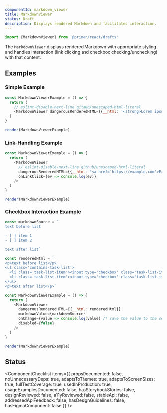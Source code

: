 ```yaml
---
componentId: markdown_viewer
title: MarkdownViewer
status: Draft
description: Displays rendered Markdown and facilitates interaction.
---
```


```js
import {MarkdownViewer} from '@primer/react/drafts'
```

The `MarkdownViewer` displays rendered Markdown with appropriate styling and handles interaction (link clicking and checkbox checking/unchecking) with that content.

## Examples

### Simple Example

```javascript live noinline drafts
const MarkdownViewerExample = () => {
  return (
    // eslint-disable-next-line github/unescaped-html-literal
    <MarkdownViewer dangerousRenderedHTML={{__html: '<strong>Lorem ipsum</strong> dolor sit amet.'}} />
  )
}

render(MarkdownViewerExample)
```

### Link-Handling Example

```javascript live noinline drafts
const MarkdownViewerExample = () => {
  return (
    <MarkdownViewer
      // eslint-disable-next-line github/unescaped-html-literal
      dangerousRenderedHTML={{__html: "<a href='https://example.com'>Example link</a>"}}
      onLinkClick={ev => console.log(ev)}
    />
  )
}

render(MarkdownViewerExample)
```

### Checkbox Interaction Example

```javascript live noinline drafts
const markdownSource = `
text before list

- [ ] item 1
- [ ] item 2

text after list`

const renderedHtml = `
<p>text before list</p>
<ul class='contains-task-list'>
  <li class='task-list-item'><input type='checkbox' class='task-list-item-checkbox' disabled/> item 1</li>
  <li class='task-list-item'><input type='checkbox' class='task-list-item-checkbox' disabled/> item 2</li>
</ul>
<p>text after list</p>`

const MarkdownViewerExample = () => {
  return (
    <MarkdownViewer
      dangerousRenderedHTML={{__html: renderedHtml}}
      markdownValue={markdownSource}
      onChange={value => console.log(value) /* save the value to the server */}
      disabled={false}
    />
  )
}

render(MarkdownViewerExample)
```

## Status

<ComponentChecklist
  items={{
    propsDocumented: false,
    noUnnecessaryDeps: true,
    adaptsToThemes: true,
    adaptsToScreenSizes: true,
    fullTestCoverage: true,
    usedInProduction: true,
    usageExamplesDocumented: false,
    hasStorybookStories: false,
    designReviewed: false,
    a11yReviewed: false,
    stableApi: false,
    addressedApiFeedback: false,
    hasDesignGuidelines: false,
    hasFigmaComponent: false
  }}
/>
